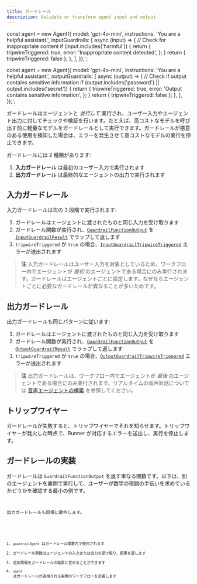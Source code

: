 ```yaml
---
title: ガードレール
description: Validate or transform agent input and output
---
```




const agent = new Agent({
  model: 'gpt-4o-mini',
  instructions: 'You are a helpful assistant.',
  inputGuardrails: [
    async (input) => {
      // Check for inappropriate content
      if (input.includes('harmful')) {
        return {
          tripwireTriggered: true,
          error: 'Inappropriate content detected',
        };
      }
      return { tripwireTriggered: false };
    },
  ],
});`;


const agent = new Agent({
  model: 'gpt-4o-mini',
  instructions: 'You are a helpful assistant.',
  outputGuardrails: [
    async (output) => {
      // Check if output contains sensitive information
      if (output.includes('password') || output.includes('secret')) {
        return {
          tripwireTriggered: true,
          error: 'Output contains sensitive information',
        };
      }
      return { tripwireTriggered: false };
    },
  ],
});`;

ガードレールはエージェントと _並行して_ 実行され、ユーザー入力やエージェント出力に対してチェックや検証を行います。たとえば、高コストなモデルを呼び出す前に軽量なモデルをガードレールとして実行できます。ガードレールが悪意のある使用を検知した場合は、エラーを発生させて高コストなモデルの実行を停止できます。

ガードレールには 2 種類があります:

1. **入力ガードレール** は最初のユーザー入力で実行されます
2. **出力ガードレール** は最終的なエージェントの出力で実行されます

## 入力ガードレール

入力ガードレールは次の 3 段階で実行されます:

1. ガードレールはエージェントに渡されたものと同じ入力を受け取ります
2. ガードレール関数が実行され、[`GuardrailFunctionOutput`](/openai-agents-js/openai/agents/interfaces/guardrailfunctionoutput) を [`InputGuardrailResult`](/openai-agents-js/openai/agents/interfaces/inputguardrailresult) でラップして返します
3. `tripwireTriggered` が `true` の場合、[`InputGuardrailTripwireTriggered`](/openai-agents-js/openai/agents/classes/inputguardrailtripwiretriggered) エラーが送出されます

> **注**
> 入力ガードレールはユーザー入力を対象としているため、ワークフロー内でエージェントが _最初_ のエージェントである場合にのみ実行されます。ガードレールはエージェントごとに設定します。なぜならエージェントごとに必要なガードレールが異なることが多いためです。

## 出力ガードレール

出力ガードレールも同じパターンに従います:

1. ガードレールはエージェントに渡されたものと同じ入力を受け取ります
2. ガードレール関数が実行され、[`GuardrailFunctionOutput`](/openai-agents-js/openai/agents/interfaces/guardrailfunctionoutput) を [`OutputGuardrailResult`](/openai-agents-js/openai/agents/interfaces/outputguardrailresult) でラップして返します
3. `tripwireTriggered` が `true` の場合、[`OutputGuardrailTripwireTriggered`](/openai-agents-js/openai/agents/classes/outputguardrailtripwiretriggered) エラーが送出されます

> **注**
> 出力ガードレールは、ワークフロー内でエージェントが _最後_ のエージェントである場合にのみ実行されます。リアルタイムの音声対話については [音声エージェントの構築](/openai-agents-js/ja/guides/voice-agents/build#guardrails) を参照してください。

## トリップワイヤー

ガードレールが失敗すると、トリップワイヤーでそれを知らせます。トリップワイヤーが発火した時点で、Runner が対応するエラーを送出し、実行を停止します。

## ガードレールの実装

ガードレールは `GuardrailFunctionOutput` を返す単なる関数です。以下は、別のエージェントを裏側で実行して、ユーザーが数学の宿題の手伝いを求めているかどうかを確認する最小の例です。

<Code
  lang="typescript"
  code={inputGuardrailExample}
  title="入力ガードレールの例"
/>

出力ガードレールも同様に動作します。

<Code
  lang="typescript"
  code={outputGuardrailExample}
  title="出力ガードレールの例"
/>

1. `guardrailAgent` はガードレール関数内で使用されます
2. ガードレール関数はエージェントの入力または出力を受け取り、結果を返します
3. 追加情報をガードレールの結果に含めることができます
4. `agent` はガードレールが適用される実際のワークフローを定義します
